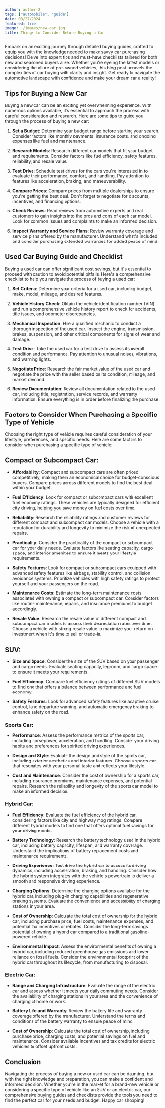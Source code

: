 ```yaml
---
author: author-2
tags: ["automobile", "guide"]
date: 03/27/2024
featured: true
image: ./images/new-car.jpg
title: Things to Consider Before Buying a Car
---
```


Embark on an exciting journey through detailed buying guides, crafted to equip you with the knowledge needed to make savvy car purchasing decisions! Delve into expert tips and must-have checklists tailored for both new and seasoned buyers alike. Whether you're eyeing the latest models or considering the allure of pre-owned vehicles, this blog post unravels the complexities of car buying with clarity and insight. Get ready to navigate the automotive landscape with confidence and make your dream car a reality!

## Tips for Buying a New Car

Buying a new car can be an exciting yet overwhelming experience. With numerous options available, it's essential to approach the process with careful consideration and research. Here are some tips to guide you through the process of buying a new car:

1. **Set a Budget**: Determine your budget range before starting your search. Consider factors like monthly payments, insurance costs, and ongoing expenses like fuel and maintenance.

2. **Research Models**: Research different car models that fit your budget and requirements. Consider factors like fuel efficiency, safety features, reliability, and resale value.

3. **Test Drive**: Schedule test drives for the cars you're interested in to evaluate their performance, comfort, and handling. Pay attention to features like acceleration, braking, and maneuverability.

4. **Compare Prices**: Compare prices from multiple dealerships to ensure you're getting the best deal. Don't forget to negotiate for discounts, incentives, and financing options.

5. **Check Reviews**: Read reviews from automotive experts and real customers to gain insights into the pros and cons of each car model. Look for common issues and complaints to make an informed decision.

6. **Inspect Warranty and Service Plans**: Review warranty coverage and service plans offered by the manufacturer. Understand what's included and consider purchasing extended warranties for added peace of mind.

## Used Car Buying Guide and Checklist

Buying a used car can offer significant cost savings, but it's essential to proceed with caution to avoid potential pitfalls. Here's a comprehensive checklist to help you navigate the process of buying a used car:

1. **Set Criteria**: Determine your criteria for a used car, including budget, make, model, mileage, and desired features.

2. **Vehicle History Check**: Obtain the vehicle identification number (VIN) and run a comprehensive vehicle history report to check for accidents, title issues, and odometer discrepancies.

3. **Mechanical Inspection**: Hire a qualified mechanic to conduct a thorough inspection of the used car. Inspect the engine, transmission, brakes, suspension, and other critical components for signs of wear and damage.

4. **Test Drive**: Take the used car for a test drive to assess its overall condition and performance. Pay attention to unusual noises, vibrations, and warning lights.

5. **Negotiate Price**: Research the fair market value of the used car and negotiate the price with the seller based on its condition, mileage, and market demand.

6. **Review Documentation**: Review all documentation related to the used car, including title, registration, service records, and warranty information. Ensure everything is in order before finalizing the purchase.

## Factors to Consider When Purchasing a Specific Type of Vehicle

Choosing the right type of vehicle requires careful consideration of your lifestyle, preferences, and specific needs. Here are some factors to consider when purchasing a specific type of vehicle:

## Compact or Subcompact Car:

- **Affordability**: Compact and subcompact cars are often priced competitively, making them an economical choice for budget-conscious buyers. Compare prices across different models to find the best deal within your budget.

- **Fuel Efficiency**: Look for compact or subcompact cars with excellent fuel economy ratings. These vehicles are typically designed for efficient city driving, helping you save money on fuel costs over time.

- **Reliability**: Research the reliability ratings and customer reviews for different compact and subcompact car models. Choose a vehicle with a reputation for durability and longevity to minimize the risk of unexpected repairs.

- **Practicality**: Consider the practicality of the compact or subcompact car for your daily needs. Evaluate factors like seating capacity, cargo space, and interior amenities to ensure it meets your lifestyle requirements.

- **Safety Features**: Look for compact or subcompact cars equipped with advanced safety features like airbags, stability control, and collision avoidance systems. Prioritize vehicles with high safety ratings to protect yourself and your passengers on the road.

- **Maintenance Costs**: Estimate the long-term maintenance costs associated with owning a compact or subcompact car. Consider factors like routine maintenance, repairs, and insurance premiums to budget accordingly.

- **Resale Value**: Research the resale value of different compact and subcompact car models to assess their depreciation rates over time. Choose a vehicle with strong resale value to maximize your return on investment when it's time to sell or trade-in.

## SUV:

- **Size and Space**: Consider the size of the SUV based on your passenger and cargo needs. Evaluate seating capacity, legroom, and cargo space to ensure it meets your requirements.

- **Fuel Efficiency**: Compare fuel efficiency ratings of different SUV models to find one that offers a balance between performance and fuel economy.

- **Safety Features**: Look for advanced safety features like adaptive cruise control, lane departure warning, and automatic emergency braking to enhance safety on the road.

### Sports Car:

- **Performance**: Assess the performance metrics of the sports car, including horsepower, acceleration, and handling. Consider your driving habits and preferences for spirited driving experiences.

- **Design and Style**: Evaluate the design and style of the sports car, including exterior aesthetics and interior features. Choose a sports car that resonates with your personal taste and reflects your lifestyle.

- **Cost and Maintenance**: Consider the cost of ownership for a sports car, including insurance premiums, maintenance expenses, and potential repairs. Research the reliability and longevity of the sports car model to make an informed decision.

### Hybrid Car:

- **Fuel Efficiency**: Evaluate the fuel efficiency of the hybrid car, considering factors like city and highway mpg ratings. Compare different hybrid models to find one that offers optimal fuel savings for your driving needs.
- **Battery Technology**: Research the battery technology used in the hybrid car, including battery capacity, lifespan, and warranty coverage. Understand the implications of battery replacement costs and maintenance requirements.
- **Driving Experience**: Test drive the hybrid car to assess its driving dynamics, including acceleration, braking, and handling. Consider how the hybrid system integrates with the vehicle's powertrain to deliver a smooth and responsive driving experience.

- **Charging Options**: Determine the charging options available for the hybrid car, including plug-in charging capabilities and regenerative braking systems. Evaluate the convenience and accessibility of charging stations in your area.

- **Cost of Ownership**: Calculate the total cost of ownership for the hybrid car, including purchase price, fuel costs, maintenance expenses, and potential tax incentives or rebates. Consider the long-term savings potential of owning a hybrid car compared to a traditional gasoline-powered vehicle.

- **Environmental Impact**: Assess the environmental benefits of owning a hybrid car, including reduced greenhouse gas emissions and lower reliance on fossil fuels. Consider the environmental footprint of the hybrid car throughout its lifecycle, from manufacturing to disposal.

### Electric Car:

- **Range and Charging Infrastructure**: Evaluate the range of the electric car and assess whether it meets your daily commuting needs. Consider the availability of charging stations in your area and the convenience of charging at home or work.

- **Battery Life and Warranty**: Review the battery life and warranty coverage offered by the manufacturer. Understand the terms and conditions of the battery warranty to ensure peace of mind.

- **Cost of Ownership**: Calculate the total cost of ownership, including purchase price, charging costs, and potential savings on fuel and maintenance. Consider available incentives and tax credits for electric vehicles to offset upfront costs.

## Conclusion

Navigating the process of buying a new or used car can be daunting, but with the right knowledge and preparation, you can make a confident and informed decision. Whether you're in the market for a brand-new vehicle or considering a specific type of vehicle like an SUV or an electric car, our comprehensive buying guides and checklists provide the tools you need to find the perfect car for your needs and budget. Happy car shopping!
